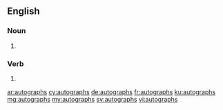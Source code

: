 ==English==

===Noun===
{{head|en|plural}}

# {{plural of|autograph|lang=en}}

===Verb===
{{head|en|verb form}}

# {{en-third-person singular of|autograph}}

[[ar:autographs]]
[[cy:autographs]]
[[de:autographs]]
[[fr:autographs]]
[[ku:autographs]]
[[mg:autographs]]
[[my:autographs]]
[[sv:autographs]]
[[vi:autographs]]